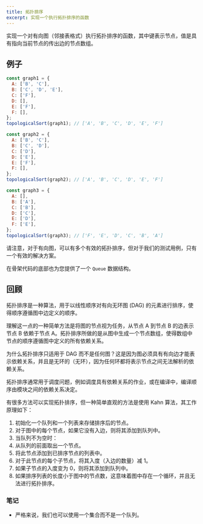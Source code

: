 ```yaml
---
title: 拓扑排序
excerpt: 实现一个执行拓扑排序的函数
---
```


实现一个对有向图（邻接表格式）执行拓扑排序的函数，其中键表示节点，值是具有指向当前节点的传出边的节点数组。

## 例子

```js
const graph1 = {
  A: ['B', 'C'],
  B: ['C', 'D', 'E'],
  C: ['F'],
  D: [],
  E: ['F'],
  F: [],
};
topologicalSort(graph1); // ['A', 'B', 'C', 'D', 'E', 'F']

const graph2 = {
  A: ['B', 'C'],
  B: ['C', 'D'],
  C: ['D'],
  D: ['E'],
  E: ['F'],
  F: [],
};
topologicalSort(graph2); // ['A', 'B', 'C', 'D', 'E', 'F']

const graph3 = {
  A: [],
  B: ['A'],
  C: ['B'],
  D: ['C'],
  E: ['D'],
  F: ['E'],
};
topologicalSort(graph3); // ['F', 'E', 'D', 'C', 'B', 'A']
```

请注意，对于有向图，可以有多个有效的拓扑排序，但对于我们的测试用例，只有一个有效的解决方案。

在骨架代码的底部也为您提供了一个 `Queue` 数据结构。

## 回顾

拓扑排序是一种算法，用于以线性顺序对有向无环图 (DAG) 的元素进行排序，使得顺序遵循图中边定义的顺序。

理解这一点的一种简单方法是将图的节点视为任务，从节点 A 到节点 B 的边表示节点 B 依赖于节点 A。拓扑排序所做的是从图中生成一个节点数组，使得数组中节点的顺序遵循图中定义的所有依赖关系。

为什么拓扑排序只适用于 DAG 而不是任何图？这是因为图必须具有有向边才能表示依赖关系，并且是无环的（无环），因为任何环都将表示节点之间无法解析的依赖关系。

拓扑排序通常用于调度问题，例如调度具有依赖关系的作业，或在编译中，编译顺序由模块之间的依赖关系决定。

有很多方法可以实现拓扑排序，但一种简单直观的方法是使用 Kahn 算法，其工作原理如下：

1. 初始化一个队列和一个列表来存储排序后的节点。
2. 对于图中的每个节点，如果它没有入边，则将其添加到队列中。
3. 当队列不为空时：
4. 从队列的前面取出一个节点。
5. 将此节点添加到已排序节点的列表中。
6. 对于此节点的每个子节点，将其入度（入边的数量）减 1。
7. 如果子节点的入度变为 0，则将其添加到队列中。
8. 如果排序列表的长度小于图中的节点数，这意味着图中存在一个循环，并且无法进行拓扑排序。

### 笔记

* 严格来说，我们也可以使用一个集合而不是一个队列。
